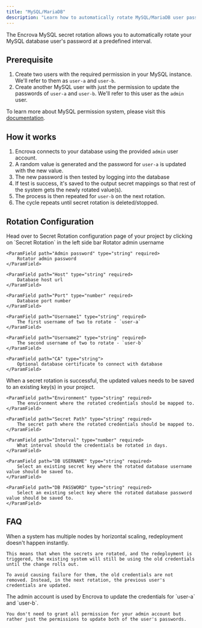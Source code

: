 ```yaml
---
title: "MySQL/MariaDB"
description: "Learn how to automatically rotate MySQL/MariaDB user passwords."
---
```


The Encrova MySQL secret rotation allows you to automatically rotate your MySQL database user's password at a predefined interval.


## Prerequisite

1. Create two users with the required permission in your MySQL instance. We'll refer to them as `user-a` and `user-b`.
2. Create another MySQL user with just the permission to update the passwords of `user-a` and `user-b`. We'll refer to this user as the `admin` user.

To learn more about MySQL permission system, please visit this [documentation](https://dev.mysql.com/doc/refman/8.0/en/privileges-provided.html).

## How it works 

1. Encrova connects to your database using the provided `admin` user account.
2. A random value is generated and the password for `user-a` is updated with the new value.
3. The new password is then tested by logging into the database
4. If test is success, it's saved to the output secret mappings so that rest of the system gets the newly rotated value(s).
5. The process is then repeated for `user-b` on the next rotation.
6. The cycle repeats until secret rotation is deleted/stopped.

## Rotation Configuration

<Steps>
  <Step title="Open Secret Rotation Page">
	Head over to Secret Rotation configuration page of your project by clicking on `Secret Rotation` in the left side bar 
  </Step>
  <Step title="Click on MySQL card" />
  <Step title="Provide the inputs">
	<ParamField path="Admin Username" type="string" required>
		Rotator admin username
	</ParamField>

	<ParamField path="Admin password" type="string" required>
		Rotator admin password
	</ParamField>

	<ParamField path="Host" type="string" required>
		Database host url
	</ParamField>

	<ParamField path="Port" type="number" required>
		Database port number
	</ParamField>

	<ParamField path="Username1" type="string" required>
		The first username of two to rotate - `user-a`
	</ParamField>

	<ParamField path="Username2" type="string" required>
		The second username of two to rotate - `user-b`
	</ParamField>
 
	<ParamField path="CA" type="string">
		Optional database certificate to connect with database
	</ParamField>

  </Step>
  <Step title="Configure the output secret mapping">
  	When a secret rotation is successful, the updated values needs to be saved to an existing key(s) in your project. 

	<ParamField path="Environment" type="string" required>
		The environment where the rotated credentials should be mapped to.
	</ParamField>

	<ParamField path="Secret Path" type="string" required>
		The secret path where the rotated credentials should be mapped to.
	</ParamField>

	<ParamField path="Interval" type="number" required>
		What interval should the credentials be rotated in days.
	</ParamField>

	<ParamField path="DB USERNAME" type="string" required>
		Select an existing secret key where the rotated database username value should be saved to.
	</ParamField>

	<ParamField path="DB PASSWORD" type="string" required>
		Select an existing select key where the rotated database password value should be saved to.
	</ParamField>
  </Step>
</Steps>

## FAQ

<AccordionGroup>
  <Accordion title="Why can't we delete the other user when rotating?">
  	When a system has multiple nodes by horizontal scaling, redeployment doesn't happen instantly.

	This means that when the secrets are rotated, and the redeployment is triggered, the existing system will still be using the old credentials until the change rolls out. 

	To avoid causing failure for them, the old credentials are not removed. Instead, in the next rotation, the previous user's credentials are updated.
  </Accordion>
  <Accordion title="Why do you need root user account?">
	The admin account is used by Encrova to update the credentials for `user-a` and `user-b`. 

	You don't need to grant all permission for your admin account but rather just the permissions to update both of the user's passwords.
  </Accordion>
</AccordionGroup>
